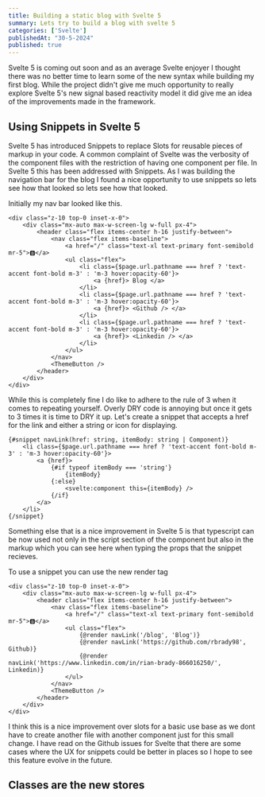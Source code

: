 ```yaml
---
title: Building a static blog with Svelte 5
summary: Lets try to build a blog with svelte 5
categories: ['Svelte']
publishedAt: "30-5-2024"
published: true
---
```


Svelte 5 is coming out soon and as an average Svelte enjoyer I thought there was no better time to learn some of the new syntax while building my first blog.
While the project didn't give me much opportunity to really explore Svelte 5's new signal based reactivity model it did give me an idea of the improvements made in the framework.

## Using Snippets in Svelte 5
Svelte 5 has introduced Snippets to replace Slots for reusable pieces of markup in your code. A common complaint of Svelte was the verbosity of the component files with the restriction
of having one component per file. In Svelte 5 this has been addressed with Snippets. As I was building the navigation bar for the blog I found a nice opportunity to use snippets so lets see how that looked so lets see how that looked.

Initially my nav bar looked like this.
```svelte
<div class="z-10 top-0 inset-x-0">
	<div class="mx-auto max-w-screen-lg w-full px-4">
		<header class="flex items-center h-16 justify-between">
			<nav class="flex items-baseline">
				<a href="/" class="text-xl text-primary font-semibold mr-5">🅱️</a>
				<ul class="flex">
					<li class={$page.url.pathname === href ? 'text-accent font-bold m-3' : 'm-3 hover:opacity-60'}>
						<a {href}> Blog </a>
					</li>
					<li class={$page.url.pathname === href ? 'text-accent font-bold m-3' : 'm-3 hover:opacity-60'}>
						<a {href}> <Github /> </a>
					</li>
					<li class={$page.url.pathname === href ? 'text-accent font-bold m-3' : 'm-3 hover:opacity-60'}>
						<a {href}> <Linkedin /> </a>
					</li>
				</ul>
			</nav>
			<ThemeButton />
		</header>
	</div>
</div>
```
While this is completely fine I do like to adhere to the rule of 3 when it comes to repeating yourself. Overly DRY code is annoying but once it gets to 3 times it is time to DRY it up.
Let's create a snippet that accepts a href for the link and either a string or icon for displaying.

```svelte
{#snippet navLink(href: string, itemBody: string | Component)}
	<li class={$page.url.pathname === href ? 'text-accent font-bold m-3' : 'm-3 hover:opacity-60'}>
		<a {href}>
			{#if typeof itemBody === 'string'}
				{itemBody}
			{:else}
				<svelte:component this={itemBody} />
			{/if}
		</a>
	</li>
{/snippet}
```
Something else that is a nice improvement in Svelte 5 is that typescript can be now used not only in the script section of the component
but also in the markup which you can see here when typing the props that the snippet recieves.

To use a snippet you can use the new render tag
```svelte
<div class="z-10 top-0 inset-x-0">
	<div class="mx-auto max-w-screen-lg w-full px-4">
		<header class="flex items-center h-16 justify-between">
			<nav class="flex items-baseline">
				<a href="/" class="text-xl text-primary font-semibold mr-5">🅱️</a>
				<ul class="flex">
					{@render navLink('/blog', 'Blog')}
					{@render navLink('https://github.com/rbrady98', Github)}
					{@render navLink('https://www.linkedin.com/in/rian-brady-866016250/', Linkedin)}
				</ul>
			</nav>
			<ThemeButton />
		</header>
	</div>
</div>
```

I think this is a nice improvement over slots for a basic use base as we dont have to create another file with another component just for this small change.
I have read on the Github issues for Svelte that there are some cases where the UX for snippets could be better in places so I hope to see this feature evolve in the future.

## Classes are the new stores
